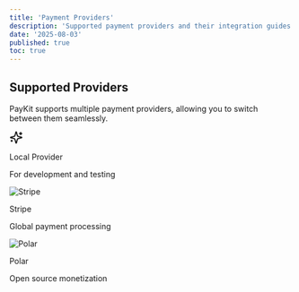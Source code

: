 ```yaml
---
title: 'Payment Providers'
description: 'Supported payment providers and their integration guides.'
date: '2025-08-03'
published: true
toc: true
---
```


## Supported Providers

PayKit supports multiple payment providers, allowing you to switch between them seamlessly.

<div className="mt-8 grid gap-4 grid-cols-1 md:grid-cols-3 md:gap-6">
  <LinkedCard href="/docs/providers/local">
   <svg xmlns="http://www.w3.org/2000/svg" width="24" height="24" viewBox="0 0 24 24" fill="none" stroke="currentColor" stroke-width="2" stroke-linecap="round" stroke-linejoin="round" class="text-foreground size-8" aria-hidden="true">
    <path d="M9.937 15.5A2 2 0 0 0 8.5 14.063l-6.135-1.582a.5.5 0 0 1 0-.962L8.5 9.936A2 2 0 0 0 9.937 8.5l1.582-6.135a.5.5 0 0 1 .963 0L14.063 8.5A2 2 0 0 0 15.5 9.937l6.135 1.581a.5.5 0 0 1 0 .964L15.5 14.063a2 2 0 0 0-1.437 1.437l-1.582 6.135a.5.5 0 0 1-.963 0z" />
    <path d="M20 3v4"></path><path d="M22 5h-4"></path><path d="M4 17v2"></path><path d="M5 18H3" />
  </svg>
    <p className="mt-2 font-medium">Local Provider</p>
    <p className="mt-1 text-sm text-muted-foreground">For development and testing</p>
  </LinkedCard>

<LinkedCard href="/docs/providers/stripe">
  <div className="flex h-10 w-10 items-center justify-center rounded-lg">
    <img src="/providers/stripe.jpeg" alt="Stripe" className="border-background size-8 rounded-full" />
  </div>
  <p className="mt-2 font-medium">Stripe</p>
  <p className="text-muted-foreground mt-1 text-sm">Global payment processing</p>
</LinkedCard>

  <LinkedCard href="/docs/providers/polar">
    <div className="flex h-10 w-10 items-center justify-center rounded-lg">
      <img src="/providers/polar.jpg" alt="Polar" className="size-8 rounded-full border-background" />
    </div>
    <p className="mt-2 font-medium">Polar</p>
    <p className="mt-1 text-sm text-muted-foreground">Open source monetization</p>
  </LinkedCard>
</div>
